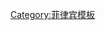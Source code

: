 {{location map+
| Philippines
| alt     = 菲律賓前145大城市分布圖
| float   = none
| width   = 500
| caption = <div style="text-align:center;">菲律賓前145大城市分布圖(''2016年'')</div>
| places  =
{{location map~|Philippines|position=none|mark=City locator 13.svg|label=Alaminos                      |lat=16.1565 |long=119.9804}}
{{location map~|Philippines|position=none|mark=City locator 13.svg|label=Angeles                       |lat=15.1399 |long=120.5879}}
{{location map~|Philippines|position=none|mark=City locator 13.svg|label=Antipolo                      |lat=14.5870 |long=121.1758}}
{{location map~|Philippines|position=none|mark=City locator 13.svg|label=Bacolod                       |lat=10.6762 |long=122.9513}}
{{location map~|Philippines|position=none|mark=City locator 13.svg|label=Bacoor                        |lat=14.4594 |long=120.9401}}
{{location map~|Philippines|position=none|mark=City locator 13.svg|label=Bago                          |lat=10.5401 |long=122.8357}}
{{location map~|Philippines|position=none|mark=City locator 13.svg|label=Baguio                        |lat=16.4120 |long=120.5933}}
{{location map~|Philippines|position=none|mark=City locator 13.svg|label=Bais                          |lat=9.5914  |long=123.1213}}
{{location map~|Philippines|position=none|mark=City locator 13.svg|label=Balanga                       |lat=14.6795 |long=120.5409}}
{{location map~|Philippines|position=none|mark=City locator 13.svg|label=Batac                         |lat=18.0566 |long=120.5639}}
{{location map~|Philippines|position=none|mark=City locator 13.svg|label=Batangas City                 |lat=13.7561 |long=121.0577}}
{{location map~|Philippines|position=none|mark=City locator 13.svg|label=Bayawan                       |lat=9.3668  |long=122.8055}}
{{location map~|Philippines|position=none|mark=City locator 13.svg|label=Baybay                        |lat=10.6771 |long=124.7970}}
{{location map~|Philippines|position=none|mark=City locator 13.svg|label=Bayugan                       |lat=8.7143  |long=125.7481}}
{{location map~|Philippines|position=none|mark=City locator 13.svg|label=Biñan                         |lat=14.3385 |long=121.0835}}
{{location map~|Philippines|position=none|mark=City locator 13.svg|label=Bislig                        |lat=8.2116  |long=126.3166}}
{{location map~|Philippines|position=none|mark=City locator 13.svg|label=Bogo                          |lat=11.0530 |long=124.0110}}
{{location map~|Philippines|position=none|mark=City locator 13.svg|label=Borongan                      |lat=11.6085 |long=125.4353}}
{{location map~|Philippines|position=none|mark=City locator 13.svg|label=Butuan                        |lat=8.9534  |long=125.5288}}
{{location map~|Philippines|position=none|mark=City locator 13.svg|label=Cabadbaran                    |lat=9.1214  |long=125.5330}}
{{location map~|Philippines|position=none|mark=City locator 13.svg|label=Cabanatuan                    |lat=15.4891 |long=120.9693}}
{{location map~|Philippines|position=none|mark=City locator 13.svg|label=Cabuyao                       |lat=14.2795 |long=121.1235}}
{{location map~|Philippines|position=none|mark=City locator 13.svg|label=Cadiz                         |lat=10.9462 |long=123.2970}}
{{location map~|Philippines|position=none|mark=City locator 13.svg|label=Cagayan de Oro                |lat=8.4763  |long=124.6415}}
{{location map~|Philippines|position=none|mark=City locator 13.svg|label=Calamba                       |lat=14.2031 |long=121.1623}}
{{location map~|Philippines|position=none|mark=City locator 13.svg|label=Calapan                       |lat=13.4070 |long=121.1778}}
{{location map~|Philippines|position=none|mark=City locator 13.svg|label=Calbayog                      |lat=12.0669 |long=124.5946}}
{{location map~|Philippines|position=none|mark=City locator 13.svg|label=Caloocan                      |lat=14.6571 |long=120.9841}}
{{location map~|Philippines|position=none|mark=City locator 13.svg|label=Candon                        |lat=17.1914 |long=120.4477}}
{{location map~|Philippines|position=none|mark=City locator 13.svg|label=Canlaon                       |lat=10.3865 |long=123.2245}}
{{location map~|Philippines|position=none|mark=City locator 13.svg|label=Carcar                        |lat=10.1044 |long=123.6474}}
{{location map~|Philippines|position=none|mark=City locator 13.svg|label=Catbalogan                    |lat=11.7753 |long=124.8829}}
{{location map~|Philippines|position=none|mark=City locator 13.svg|label=Cauayan                       |lat=16.9343 |long=121.7666}}
{{location map~|Philippines|position=none|mark=City locator 13.svg|label=Cavite City                   |lat=14.4820 |long=120.9089}}
{{location map~|Philippines|position=none|mark=City locator 13.svg|label=Cebu City                     |lat=10.3090 |long=123.8930}}
{{location map~|Philippines|position=none|mark=City locator 13.svg|label=Cotabato City                 |lat=7.1970  |long=124.2351}}
{{location map~|Philippines|position=none|mark=City locator 13.svg|label=Dagupan                       |lat=16.0424 |long=120.3375}}
{{location map~|Philippines|position=none|mark=City locator 13.svg|label=Danao                         |lat=10.5205 |long=124.0269}}
{{location map~|Philippines|position=none|mark=City locator 13.svg|label=Dapitan                       |lat=8.6562  |long=123.4274}}
{{location map~|Philippines|position=none|mark=City locator 13.svg|label=Dasmariñas                    |lat=14.3270 |long=120.9370}}
{{location map~|Philippines|position=none|mark=City locator 13.svg|label=Davao City                    |lat=7.0639  |long=125.6083}}
{{location map~|Philippines|position=none|mark=City locator 13.svg|label=Digos                         |lat=6.7443  |long=125.3565}}
{{location map~|Philippines|position=none|mark=City locator 13.svg|label=Dipolog                       |lat=8.5827  |long=123.3402}}
{{location map~|Philippines|position=none|mark=City locator 13.svg|label=Dumaguete                     |lat=9.3054  |long=123.3080}}
{{location map~|Philippines|position=none|mark=City locator 13.svg|label=El Salvador                   |lat=8.5328  |long=124.5698}}
{{location map~|Philippines|position=none|mark=City locator 13.svg|label=Escalante                     |lat=10.8412 |long=123.4992}}
{{location map~|Philippines|position=none|mark=City locator 13.svg|label=Gapan                         |lat=15.2977 |long=120.9566}}
{{location map~|Philippines|position=none|mark=City locator 13.svg|label=General Santos                |lat=6.1139  |long=125.1717}}
{{location map~|Philippines|position=none|mark=City locator 13.svg|label=General Trias                 |lat=14.3862 |long=120.8805}}
{{location map~|Philippines|position=none|mark=City locator 13.svg|label=Gingoog                       |lat=8.8242  |long=125.1041}}
{{location map~|Philippines|position=none|mark=City locator 13.svg|label=Guihulngan                    |lat=10.1199 |long=123.2728}}
{{location map~|Philippines|position=none|mark=City locator 13.svg|label=Himamaylan                    |lat=10.0921 |long=122.8725}}
{{location map~|Philippines|position=none|mark=City locator 13.svg|label=Ilagan                        |lat=17.1442 |long=121.8889}}
{{location map~|Philippines|position=none|mark=City locator 13.svg|label=Iligan                        |lat=8.2286  |long=124.2381}}
{{location map~|Philippines|position=none|mark=City locator 13.svg|label=Iloilo City                   |lat=10.7024 |long=122.5690}}
{{location map~|Philippines|position=none|mark=City locator 13.svg|label=Imus                          |lat=14.4189 |long=120.9312}}
{{location map~|Philippines|position=none|mark=City locator 13.svg|label=Iriga                         |lat=13.4222 |long=123.4129}}
{{location map~|Philippines|position=none|mark=City locator 13.svg|label=Isabela                       |lat=6.7055  |long=121.9726}}
{{location map~|Philippines|position=none|mark=City locator 13.svg|label=Kabankalan                    |lat=9.9904  |long=122.8164}}
{{location map~|Philippines|position=none|mark=City locator 13.svg|label=Kidapawan                     |lat=7.0083  |long=125.0916}}
{{location map~|Philippines|position=none|mark=City locator 13.svg|label=Koronadal                     |lat=6.5003  |long=124.8435}}
{{location map~|Philippines|position=none|mark=City locator 13.svg|label=La Carlota                    |lat=10.4253 |long=122.9224}}
{{location map~|Philippines|position=none|mark=City locator 13.svg|label=Lamitan                       |lat=6.6580  |long=122.1370}}
{{location map~|Philippines|position=none|mark=City locator 13.svg|label=Laoag                         |lat=18.1973 |long=120.5935}}
{{location map~|Philippines|position=none|mark=City locator 13.svg|label=Lapu-Lapu                     |lat=10.2998 |long=123.9815}}
{{location map~|Philippines|position=none|mark=City locator 13.svg|label=Las Piñas                     |lat=14.4806 |long=120.9819}}
{{location map~|Philippines|position=none|mark=City locator 13.svg|label=Legazpi                       |lat=13.1388 |long=123.7343}}
{{location map~|Philippines|position=none|mark=City locator 13.svg|label=Ligao                         |lat=13.2411 |long=123.5373}}
{{location map~|Philippines|position=none|mark=City locator 13.svg|label=Lipa                          |lat=13.9414 |long=121.1642}}
{{location map~|Philippines|position=none|mark=City locator 13.svg|label=Lucena                        |lat=13.9260 |long=121.6141}}
{{location map~|Philippines|position=none|mark=City locator 13.svg|label=Maasin                        |lat=10.1335 |long=124.8460}}
{{location map~|Philippines|position=none|mark=City locator 13.svg|label=Mabalacat                     |lat=15.2228 |long=120.5733}}
{{location map~|Philippines|position=none|mark=City locator 13.svg|label=Makati                        |lat=14.5568 |long=121.0235}}
{{location map~|Philippines|position=none|mark=City locator 13.svg|label=Malabon                       |lat=14.6752 |long=120.9573}}
{{location map~|Philippines|position=none|mark=City locator 13.svg|label=Malaybalay                    |lat=8.1553  |long=125.1304}}
{{location map~|Philippines|position=none|mark=City locator 13.svg|label=Malolos                       |lat=14.8437 |long=120.8113}}
{{location map~|Philippines|position=none|mark=City locator 13.svg|label=Mandaluyong                   |lat=14.5774 |long=121.0334}}
{{location map~|Philippines|position=none|mark=City locator 13.svg|label=Mandaue                       |lat=10.3437 |long=123.9422}}
{{location map~|Philippines|position=none|mark=City locator 13.svg|label=Manila                        |lat=14.5906 |long=120.9799}}
{{location map~|Philippines|position=none|mark=City locator 13.svg|label=Marawi                        |lat=8.0034  |long=124.2866}}
{{location map~|Philippines|position=none|mark=City locator 13.svg|label=Marikina                      |lat=14.6331 |long=121.0993}}
{{location map~|Philippines|position=none|mark=City locator 13.svg|label=Masbate City                  |lat=12.3705 |long=123.6249}}
{{location map~|Philippines|position=none|mark=City locator 13.svg|label=Mati                          |lat=6.9614  |long=126.2147}}
{{location map~|Philippines|position=none|mark=City locator 13.svg|label=Meycauayan                    |lat=14.7345 |long=120.9571}}
{{location map~|Philippines|position=none|mark=City locator 13.svg|label=Muñoz                         |lat=14.3940 |long=121.0410}}
{{location map~|Philippines|position=none|mark=City locator 13.svg|label=Muntinlupa                    |lat=15.7131 |long=120.9041}}
{{location map~|Philippines|position=none|mark=City locator 13.svg|label=Naga                          |lat=13.6240 |long=123.1850}}
{{location map~|Philippines|position=none|mark=City locator 13.svg|label=Naga                          |lat=10.2093 |long=123.7567}}
{{location map~|Philippines|position=none|mark=City locator 13.svg|label=Navotas                       |lat=14.6569 |long=120.9478}}
{{location map~|Philippines|position=none|mark=City locator 13.svg|label=Olongapo                      |lat=14.8314 |long=120.2835}}
{{location map~|Philippines|position=none|mark=City locator 13.svg|label=Ormoc                         |lat=11.0044 |long=124.6075}}
{{location map~|Philippines|position=none|mark=City locator 13.svg|label=Oroquieta                     |lat=8.4852  |long=123.8059}}
{{location map~|Philippines|position=none|mark=City locator 13.svg|label=Ozamiz                        |lat=8.1691  |long=123.8454}}
{{location map~|Philippines|position=none|mark=City locator 13.svg|label=Pagadian                      |lat=7.8249  |long=123.4365}}
{{location map~|Philippines|position=none|mark=City locator 13.svg|label=Palayan                       |lat=15.5408 |long=121.0842}}
{{location map~|Philippines|position=none|mark=City locator 13.svg|label=Panabo                        |lat=7.3004  |long=125.6826}}
{{location map~|Philippines|position=none|mark=City locator 13.svg|label=Parañaque                     |lat=14.5007 |long=120.9915}}
{{location map~|Philippines|position=none|mark=City locator 13.svg|label=Pasay                         |lat=14.5437 |long=120.9954}}
{{location map~|Philippines|position=none|mark=City locator 13.svg|label=Pasig                         |lat=14.5605 |long=121.0767}}
{{location map~|Philippines|position=none|mark=City locator 13.svg|label=Passi                         |lat=11.1174 |long=122.6432}}
{{location map~|Philippines|position=none|mark=City locator 13.svg|label=Puerto Princesa               |lat=9.7376  |long=118.7350}}
{{location map~|Philippines|position=none|mark=City locator 13.svg|label=Quezon City                   |lat=14.6509 |long=121.0486}}
{{location map~|Philippines|position=none|mark=City locator 13.svg|label=Roxas                         |lat=11.5895 |long=122.7500}}
{{location map~|Philippines|position=none|mark=City locator 13.svg|label=Sagay                         |lat=10.8960 |long=123.4154}}
{{location map~|Philippines|position=none|mark=City locator 13.svg|label=Samal                         |lat=7.0878  |long=125.7400}}
{{location map~|Philippines|position=none|mark=City locator 13.svg|label=San Carlos (Negros Occidental)|lat=10.4929 |long=123.4094}}
{{location map~|Philippines|position=none|mark=City locator 13.svg|label=San Carlos (Pangasinan)       |lat=15.9266 |long=120.3456}}
{{location map~|Philippines|position=none|mark=City locator 13.svg|label=San Fernando (La Union)       |lat=16.6168 |long=120.3180}}
{{location map~|Philippines|position=none|mark=City locator 13.svg|label=San Fernando (Pampanga)       |lat=15.0283 |long=120.6938}}
{{location map~|Philippines|position=none|mark=City locator 13.svg|label=San Jose                      |lat=15.7917 |long=120.9891}}
{{location map~|Philippines|position=none|mark=City locator 13.svg|label=San Jose del Monte            |lat=14.8110 |long=121.0491}}
{{location map~|Philippines|position=none|mark=City locator 13.svg|label=San Juan                      |lat=14.6047 |long=121.0299}}
{{location map~|Philippines|position=none|mark=City locator 13.svg|label=San Pablo                     |lat=14.0700 |long=121.3255}}
{{location map~|Philippines|position=none|mark=City locator 13.svg|label=San Pedro                     |lat=14.3636 |long=121.0531}}
{{location map~|Philippines|position=none|mark=City locator 13.svg|label=Santa Rosa                    |lat=14.3143 |long=121.1121}}
{{location map~|Philippines|position=none|mark=City locator 13.svg|label=Santiago                      |lat=16.7040 |long=121.5639}}
{{location map~|Philippines|position=none|mark=City locator 13.svg|label=Silay                         |lat=10.7980 |long=122.9757}}
{{location map~|Philippines|position=none|mark=City locator 13.svg|label=Sipalay                       |lat=9.7500  |long=122.4019}}
{{location map~|Philippines|position=none|mark=City locator 13.svg|label=Sorsogon City                 |lat=12.9707 |long=124.0052}}
{{location map~|Philippines|position=none|mark=City locator 13.svg|label=Surigao City                  |lat=9.7916  |long=125.4929}}
{{location map~|Philippines|position=none|mark=City locator 13.svg|label=Tabaco                        |lat=13.3592 |long=123.7298}}
{{location map~|Philippines|position=none|mark=City locator 13.svg|label=Tabuk                         |lat=17.4136 |long=121.4440}}
{{location map~|Philippines|position=none|mark=City locator 13.svg|label=Tacloban                      |lat=11.2430 |long=125.0081}}
{{location map~|Philippines|position=none|mark=City locator 13.svg|label=Tacurong                      |lat=6.6884  |long=124.6786}}
{{location map~|Philippines|position=none|mark=City locator 13.svg|label=Tagaytay                      |lat=14.1149 |long=120.9635}}
{{location map~|Philippines|position=none|mark=City locator 13.svg|label=Tagbilaran                    |lat=9.6405  |long=123.8565}}
{{location map~|Philippines|position=none|mark=City locator 13.svg|label=Taguig                        |lat=14.5266 |long=121.0744}}
{{location map~|Philippines|position=none|mark=City locator 13.svg|label=Tagum                         |lat=7.4468  |long=125.8095}}
{{location map~|Philippines|position=none|mark=City locator 13.svg|label=Talisay (Cebu)                |lat=10.2455 |long=123.8478}}
{{location map~|Philippines|position=none|mark=City locator 13.svg|label=Talisay (Negros Occidental)   |lat=10.7372 |long=122.9673}}
{{location map~|Philippines|position=none|mark=City locator 13.svg|label=Tanauan                       |lat=14.0853 |long=121.1528}}
{{location map~|Philippines|position=none|mark=City locator 13.svg|label=Tandag                        |lat=9.0798  |long=126.1976}}
{{location map~|Philippines|position=none|mark=City locator 13.svg|label=Tangub                        |lat=8.0625  |long=123.7505}}
{{location map~|Philippines|position=none|mark=City locator 13.svg|label=Tanjay                        |lat=9.5162  |long=123.1573}}
{{location map~|Philippines|position=none|mark=City locator 13.svg|label=Tarlac City                   |lat=15.4859 |long=120.5895}}
{{location map~|Philippines|position=none|mark=City locator 13.svg|label=Tayabas                       |lat=14.0263 |long=121.5918}}
{{location map~|Philippines|position=none|mark=City locator 13.svg|label=Toledo                        |lat=10.3799 |long=123.6393}}
{{location map~|Philippines|position=none|mark=City locator 13.svg|label=Trece Martires                |lat=14.2809 |long=120.8675}}
{{location map~|Philippines|position=none|mark=City locator 13.svg|label=Tuguegarao                    |lat=17.6125 |long=121.7327}}
{{location map~|Philippines|position=none|mark=City locator 13.svg|label=Urdaneta                      |lat=15.9753 |long=120.5670}}
{{location map~|Philippines|position=none|mark=City locator 13.svg|label=Valencia                      |lat=7.9028  |long=125.0898}}
{{location map~|Philippines|position=none|mark=City locator 13.svg|label=Valenzuela                    |lat=14.7077 |long=120.9462}}
{{location map~|Philippines|position=none|mark=City locator 13.svg|label=Victorias                     |lat=10.8962 |long=123.0726}}
{{location map~|Philippines|position=none|mark=City locator 13.svg|label=Vigan                         |lat=17.5729 |long=120.3867}}
{{location map~|Philippines|position=none|mark=City locator 13.svg|label=Zamboanga City                |lat=6.9046  |long=122.0763}}
}}

<noinclude>
[[Category:菲律宾模板]]
</noinclude>